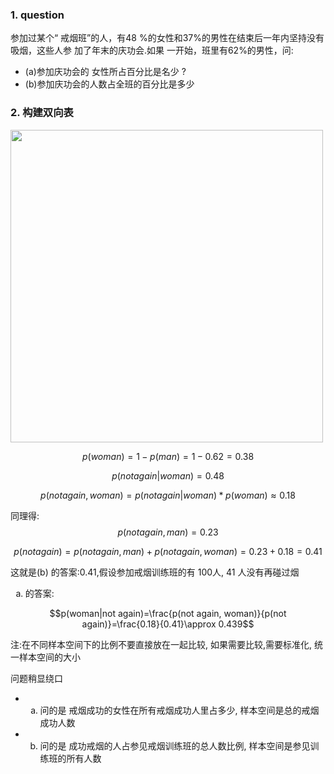 
### 1. question

::: {.callout-note   title="Question"}
  参加过某个“ 戒烟班”的人，有48 %的女性和37%的男性在结束后一年内坚持没有吸烟，这些人参 加了年末的庆功会.如果 一开始，班里有62%的男性，问:
 
 - (a)参加庆功会的 女性所占百分比是名少 ?
 - (b)参加庆功会的人数占全班的百分比是多少
:::


### 2. 构建双向表

![](./images/ex3.19-Smoking%20%20Cessation.jpeg){width=500}


$$p(woman)=1-p(man)=1-0.62=0.38$$

$$p(not again|woman)=0.48$$

$$p(not again, woman)=p(not again|woman)*p(woman)\approx 0.18$$

同理得:  $$p(not again, man)=0.23$$


$$p(notagain)=p(not again, man)+p(not again, woman)=0.23+0.18=0.41$$

这就是(b) 的答案:0.41,假设参加戒烟训练班的有 100人, 41 人没有再碰过烟

(a) 的答案:

$$p(woman|not again)=\frac{p(not again, woman)}{p(not again)}=\frac{0.18}{0.41}\approx 0.439$$

注:在不同样本空间下的比例不要直接放在一起比较, 如果需要比较,需要标准化, 统一样本空间的大小


::: {.callout-warning title="总结"}
   问题稍显绕口

   - (a) 问的是 戒烟成功的女性在所有戒烟成功人里占多少, 样本空间是总的戒烟成功人数
   - (b) 问的是 成功戒烟的人占参见戒烟训练班的总人数比例, 样本空间是参见训练班的所有人数
:::